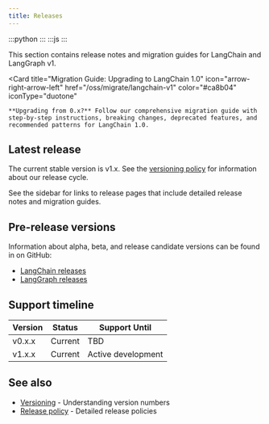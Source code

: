 ```yaml
---
title: Releases
---
```



:::python
<AlphaCalloutPy />
:::
:::js
<AlphaCalloutJS />
:::

This section contains release notes and migration guides for LangChain and LangGraph v1.

<Card
    title="Migration Guide: Upgrading to LangChain 1.0"
    icon="arrow-right-arrow-left"
    href="/oss/migrate/langchain-v1"
    color="#ca8b04"
    iconType="duotone"
>
    **Upgrading from 0.x?** Follow our comprehensive migration guide with step-by-step instructions, breaking changes, deprecated features, and recommended patterns for LangChain 1.0.
</Card>

## Latest release

The current stable version is v1.x. See the [versioning policy](/oss/versioning) for information about our release cycle.

See the sidebar for links to release pages that include detailed release notes and migration guides.

## Pre-release versions

Information about alpha, beta, and release candidate versions can be found in on GitHub:

- [LangChain releases](https://github.com/langchain-ai/langchain/releases)
- [LangGraph releases](https://github.com/langchain-ai/langgraph/releases)

## Support timeline

| Version | Status  | Support Until      |
|---------|---------|--------------------|
| v0.x.x  | Current | TBD                |
| v1.x.x  | Current | Active development |

## See also

- [Versioning](/oss/versioning) - Understanding version numbers
- [Release policy](/oss/release-policy) - Detailed release policies
